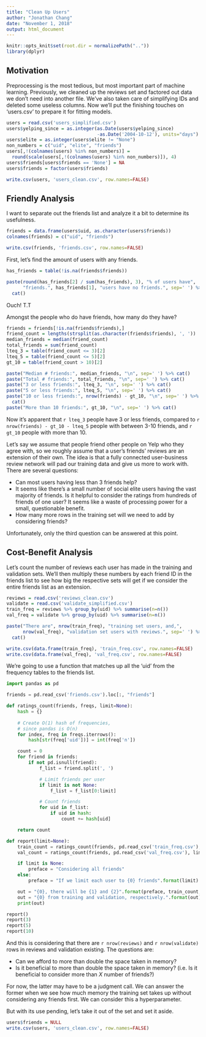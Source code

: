 ```yaml
---
title: "Clean Up Users"
author: "Jonathan Chang"
date: "November 1, 2018"
output: html_document
---
```


```r
knitr::opts_knit$set(root.dir = normalizePath(".."))
library(dplyr)
```

## Motivation

Preprocessing is the most tedious, but most important part of machine learning. Previously, we cleaned up the reviews set and factored out data we don't need into another file. We've also taken care of simplifying IDs and deleted some useless columns. Now we'll put the finishing touches on 'users.csv' to prepare it for fitting models.

```r
users = read.csv('users_simplified.csv')
users$yelping_since = as.integer(as.Date(users$yelping_since)
                                 -as.Date('2004-10-12'), units="days")
users$elite = as.integer(users$elite != "None")
non_numbers = c("uid", "elite", "friends")
users[,!(colnames(users) %in% non_numbers)] =
  round(scale(users[,!(colnames(users) %in% non_numbers)]), 4)
users$friends[users$friends == 'None'] = NA
users$friends = factor(users$friends)
```
```r
write.csv(users, 'users_clean.csv', row.names=FALSE)
```

## Friendly Analysis

I want to separate out the friends list and analyze it a bit to determine its usefulness.

```r
friends = data.frame(users$uid, as.character(users$friends))
colnames(friends) = c("uid", "friends")
```
```r
write.csv(friends, 'friends.csv', row.names=FALSE)
```

First, let's find the amount of users with any friends.
```r
has_friends = table(!is.na(friends$friends))
```
```r
paste(round(has_friends[2] / sum(has_friends), 3), "% of users have",
      "friends.", has_friends[1], "users have no friends.", sep=' ') %>%
  cat()
```

Ouch! T.T

Amongst the people who do have friends, how many do they have?

```r
friends = friends[!is.na(friends$friends),]
friend_count = lengths(strsplit(as.character(friends$friends), ', '))
median_friends = median(friend_count)
total_friends = sum(friend_count)
lteq_3 = table(friend_count <= 3)[2]
lteq_5 = table(friend_count <= 5)[2]
gt_10 = table(friend_count > 10)[2]
```
```r
paste("Median # friends:", median_friends, "\n", sep=' ') %>% cat()
paste("Total # friends:", total_friends, "\n", sep=' ') %>% cat()
paste("3 or less friends:", lteq_3, "\n", sep=' ') %>% cat()
paste("5 or less friends:", lteq_5, "\n", sep=' ') %>% cat()
paste("10 or less friends:", nrow(friends) - gt_10, "\n", sep=' ') %>%
  cat()
paste("More than 10 friends:", gt_10, "\n", sep=' ') %>% cat()
```

Now it's apparent that `r lteq_3` people have 3 or less friends, compared to `r nrow(friends) - gt_10 - lteq_5` people with between 3-10 friends, and `r gt_10` people with more than 10. 

Let's say we assume that people friend other people on Yelp who they agree with, so we roughly assume that a user's friends' reviews are an extension of their own. The idea is that a fully connected user-business review network will pad our training data and give us more to work with. There are several questions:

* Can most users having less than 3 friends help? 
* It seems like there's a small number of social elite users having the vast majority of friends. Is it helpful to consider the ratings from hundreds of friends of one user? It seems like a waste of processing power for a small, questionable benefit.
* How many more rows in the training set will we need to add by considering friends?

Unfortunately, only the third question can be answered at this point.

## Cost-Benefit Analysis

Let's count the number of reviews each user has made in the training and validation sets. We'll then multiply these numbers by each friend ID in the friends list to see how big the respective sets will get if we consider the entire friends list as an extension.

```r
reviews = read.csv('reviews_clean.csv')
validate = read.csv('validate_simplified.csv')
train_freq = reviews %>% group_by(uid) %>% summarise(n=n())
val_freq = validate %>% group_by(uid) %>% summarise(n=n())
```
```r
paste("There are", nrow(train_freq), "training set users, and,",
      nrow(val_freq), "validation set users with reviews.", sep=' ') %>%
  cat()
```
```r
write.csv(data.frame(train_freq), 'train_freq.csv', row.names=FALSE)
write.csv(data.frame(val_freq), 'val_freq.csv', row.names=FALSE)
```

We're going to use a function that matches up all the 'uid' from the frequency tables to the friends list.
```python
import pandas as pd

friends = pd.read_csv('friends.csv').loc[:, "friends"]

def ratings_count(friends, freqs, limit=None):
	hash = {}
	
	# Create O(1) hash of frequencies, 
	# since pandas is O(n)
	for index, freq in freqs.iterrows():
		hash[str(freq['uid'])] = int(freq['n'])

	count = 0
	for friend in friends:
		if not pd.isnull(friend):
			f_list = friend.split(', ')

			# Limit friends per user
			if limit is not None:
				f_list = f_list[0:limit]

			# Count friends
			for uid in f_list:
				if uid in hash:
					count += hash[uid]

	return count

def report(limit=None):
	train_count = ratings_count(friends, pd.read_csv('train_freq.csv'), limit)
	val_count = ratings_count(friends, pd.read_csv('val_freq.csv'), limit)

	if limit is None:
		preface = "Considering all friends"
	else:
		preface = "If we limit each user to {0} friends".format(limit)

	out = "{0}, there will be {1} and {2}".format(preface, train_count, val_count)
	out = "{0} from training and validation, respectively.".format(out)
	print(out)

report()
report(3)
report(5)
report(10)
```

And this is considering that there are `r nrow(reviews)` and `r nrow(validate)` rows in reviews and validation existing. The questions are:

* Can we afford to more than double the space taken in memory?
* Is it beneficial to more than double the space taken in memory? (i.e. Is it beneficial to consider more than *X* number of friends?)

For now, the latter may have to be a judgment call. We can answer the former when we see how much memory the training set takes up without considering any friends first. We can consider this a hyperparameter.

But with its use pending, let's take it out of the set and set it aside.

```r
users$friends = NULL
write.csv(users, 'users_clean.csv', row.names=FALSE)
```